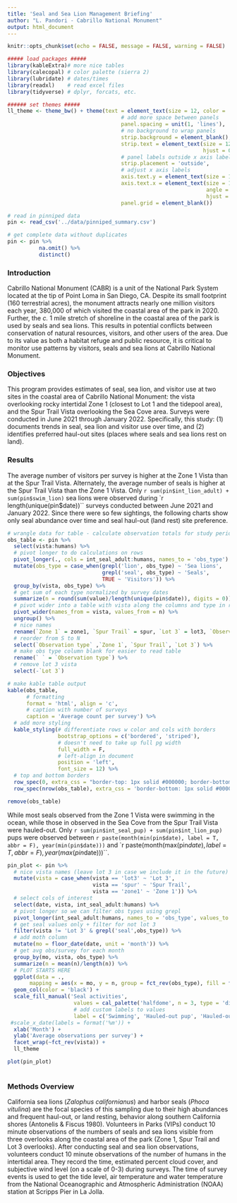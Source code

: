 ```yaml
---
title: 'Seal and Sea Lion Management Briefing'
author: "L. Pandori - Cabrillo National Monument"
output: html_document
---
```


```r
knitr::opts_chunk$set(echo = FALSE, message = FALSE, warning = FALSE)
```

```r

##### load packages #####
library(kableExtra)# more nice tables
library(calecopal) # color palette (sierra 2)
library(lubridate) # dates/times
library(readxl)    # read excel files
library(tidyverse) # dplyr, forcats, etc.

###### set themes #####
ll_theme <- theme_bw() + theme(text = element_text(size = 12, color = 'black'),
                                    # add more space between panels
                                    panel.spacing = unit(1, 'lines'),
                                    # no background to wrap panels
                                    strip.background = element_blank(),
                                    strip.text = element_text(size = 12, 
                                                              hjust = 0),
                                    # panel labels outside x axis labels
                                    strip.placement = 'outside',
                                    # adjust x axis labels
                                    axis.text.y = element_text(size = 12),
                                    axis.text.x = element_text(size = 12, 
                                                               angle = 45, 
                                                               hjust = 1),
                                    panel.grid = element_blank())

# read in pinniped data
pin <- read_csv('../data/pinniped_summary.csv')

# get complete data without duplicates
pin <- pin %>%
          na.omit() %>%
          distinct()

```

### Introduction

Cabrillo National Monument (CABR) is a unit of the National Park System located at the tip of Point Loma in San Diego, CA. Despite its small footprint (160 terrestrial acres), the monument attracts nearly one million visitors each year, 380,000 of which visited the coastal area of the park in 2020. Further, the *c.* 1 mile stretch of shoreline in the coastal area of the park is used by seals and sea lions. This results in potential conflicts between conservation of natural resources, visitors, and other users of the area. Due to its value as both a habitat refuge and public resource, it is critical to monitor use patterns by visitors, seals and sea lions at Cabrillo National Monument.

### Objectives

This program provides estimates of seal, sea lion, and visitor use at two sites in the coastal area of Cabrillo National Monument: the vista overlooking rocky intertidal Zone 1 (closest to Lot 1 and the tidepool area), and the Spur Trail Vista overlooking the Sea Cove area. Surveys were conducted in June 2021 through January 2022. Specifically, this study: (1) documents trends in seal, sea lion and visitor use over time, and (2) identifies preferred haul-out sites (places where seals and sea lions rest on land).

### Results

The average number of visitors per survey is higher at the Zone 1 Vista than at the Spur Trail Vista. Alternately, the average number of seals is higher at the Spur Trail Vista than the Zone 1 Vista. Only `r sum(pin$int_lion_adult) + sum(pin$swim_lion)` sea lions were observed during `r length(unique(pin$date))`` surveys conducted between June 2021 and January 2022. Since there were so few sightings, the following charts show only seal abundance over time and seal haul-out (land rest) site preference. 

```r

# wrangle data for table - calculate observation totals for study period
obs_table <- pin %>%
  select(vista:humans) %>%
  # pivot longer to do calculations on rows
  pivot_longer(., cols = int_seal_adult:humans, names_to = 'obs_type') %>%
  mutate(obs_type = case_when(grepl('lion', obs_type) ~ 'Sea lions',
                              grepl('seal', obs_type) ~ 'Seals',
                              TRUE ~ 'Visitors')) %>%
  group_by(vista, obs_type) %>%
  # get sum of each type normalized by survey dates
  summarize(n = round(sum(value)/length(unique(pin$date)), digits = 0)) %>%
  # pivot wider into a table with vista along the columns and type in rows
  pivot_wider(names_from = vista, values_from = n) %>%
  ungroup() %>%
  # nice names
  rename(`Zone 1` = zone1, `Spur Trail` = spur, `Lot 3` = lot3, `Observation type` = obs_type) %>%
  # reorder from S to N
  select(`Observation type` ,`Zone 1`, `Spur Trail`, `Lot 3`) %>%
  # make obs type column blank for easier to read table
  rename(` ` = `Observation type`) %>%
  # remove lot 3 vista
  select(-`Lot 3`)

# make kable table output
kable(obs_table, 
      # formatting
      format = 'html', align = 'c', 
      # caption with number of surveys
      caption = 'Average count per survey') %>%
  # add more styling
  kable_styling(# differentiate rows w color and cols with borders
                bootstrap_options = c('bordered', 'striped'),
                # doesn't need to take up full pg width
                full_width = F,
                # left-align in document
                position = 'left',
                font_size = 12) %>%
  # top and bottom borders
  row_spec(0, extra_css = "border-top: 1px solid #000000; border-bottom: 1px solid #000000;") %>% 
  row_spec(nrow(obs_table), extra_css = 'border-bottom: 1px solid #000000;')

remove(obs_table)

```

While most seals observed from the Zone 1 Vista were swimming in the ocean, while those in observed in the Sea Cove from the Spur Trail Vista were hauled-out. Only `r sum(pin$int_seal_pup) + sum(pin$int_lion_pup)` pups were observed between `r paste(month(min(pin$date), label = T, abbr = F), year(min(pin$date)))` and `r paste(month(max(pin$date), label = T, abbr = F), year(max(pin$date)))``. 

```r

pin_plot <- pin %>%
  # nice vista names (leave lot 3 in case we include it in the future)
  mutate(vista = case_when(vista == 'lot3' ~ 'Lot 3',
                           vista == 'spur' ~ 'Spur Trail',
                           vista == 'zone1' ~ 'Zone 1')) %>%
  # select cols of interest
  select(date, vista, int_seal_adult:humans) %>%
  # pivot longer so we can filter obs types using grepl
  pivot_longer(int_seal_adult:humans, names_to = 'obs_type', values_to = 'n') %>%
  # get seal values only + filter for not lot 3
  filter(vista != 'Lot 3' & grepl('seal',obs_type)) %>%
  # add moth column
  mutate(mo = floor_date(date, unit = 'month')) %>%
  # get avg obs/survey for each month
  group_by(mo, vista, obs_type) %>%
  summarize(n = mean(n)/length(n)) %>%
  # PLOT STARTS HERE
  ggplot(data = .,
       mapping = aes(x = mo, y = n, group = fct_rev(obs_type), fill = fct_rev(obs_type))) + 
  geom_col(color = 'black') + 
  scale_fill_manual('Seal activities',
                     values = cal_palette('halfdome', n = 3, type = 'discrete'), 
                     # add custom labels to values
                     label = c('Swimming', 'Hauled-out pup', 'Hauled-out adult')) +
 #scale_x_date(labels = format('%m')) +
  xlab('Month') + 
  ylab('Average observations per survey') + 
  facet_wrap(~fct_rev(vista)) +
  ll_theme

plot(pin_plot)
  
```

### Methods Overview

California sea lions (*Zalophus californianus*) and harbor seals (*Phoca vitulina*) are the focal species of this sampling due to their high abundances and frequent haul-out, or land resting, behavior along southern California shores (Antonelis & Fiscus 1980). Volunteers in Parks (VIPs) conduct 10 minute observations of the numbers of seals and sea lions visible from three overlooks along the coastal area of the park (Zone 1, Spur Trail and Lot 3 overlooks). After conducting seal and sea lion observations, volunteers conduct 10 minute observations of the number of humans in the intertidal area. They record the time, estimated percent cloud cover, and subjective wind level (on a scale of 0-3) during surveys. The time of survey events is used to get the tide level, air temperature and water temperature from the National Oceanographic and Atmospheric Administration (NOAA) station at Scripps Pier in La Jolla.